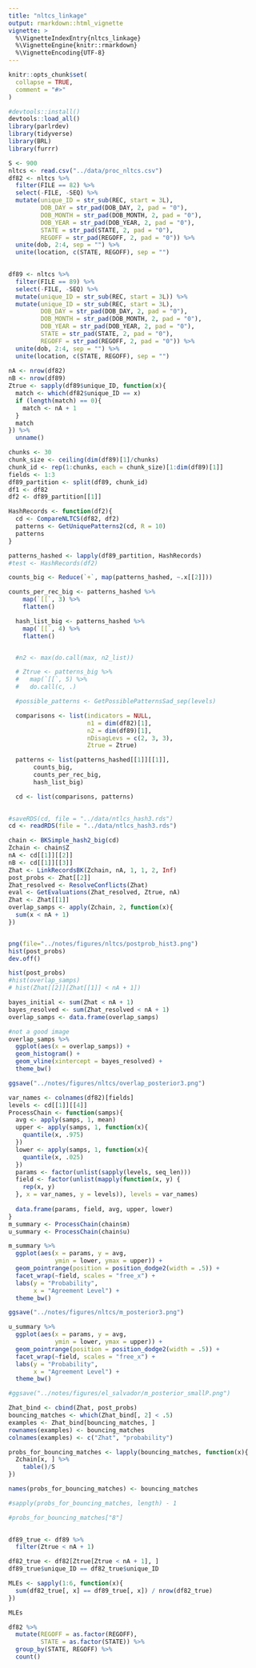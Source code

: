 ```yaml
---
title: "nltcs_linkage"
output: rmarkdown::html_vignette
vignette: >
  %\VignetteIndexEntry{nltcs_linkage}
  %\VignetteEngine{knitr::rmarkdown}
  %\VignetteEncoding{UTF-8}
---
```


```r
knitr::opts_chunk$set(
  collapse = TRUE,
  comment = "#>"
)
```

```r
#devtools::install()
devtools::load_all()
library(parlrdev)
library(tidyverse)
library(BRL)
library(furrr)
```

```r
S <- 900
nltcs <- read.csv("../data/proc_nltcs.csv")
df82 <- nltcs %>% 
  filter(FILE == 82) %>% 
  select(-FILE, -SEQ) %>% 
  mutate(unique_ID = str_sub(REC, start = 3L),
         DOB_DAY = str_pad(DOB_DAY, 2, pad = "0"), 
         DOB_MONTH = str_pad(DOB_MONTH, 2, pad = "0"), 
         DOB_YEAR = str_pad(DOB_YEAR, 2, pad = "0"),
         STATE = str_pad(STATE, 2, pad = "0"),
         REGOFF = str_pad(REGOFF, 2, pad = "0")) %>% 
  unite(dob, 2:4, sep = "") %>% 
  unite(location, c(STATE, REGOFF), sep = "")
  

df89 <- nltcs %>% 
  filter(FILE == 89) %>% 
  select(-FILE, -SEQ) %>% 
  mutate(unique_ID = str_sub(REC, start = 3L)) %>% 
  mutate(unique_ID = str_sub(REC, start = 3L),
         DOB_DAY = str_pad(DOB_DAY, 2, pad = "0"), 
         DOB_MONTH = str_pad(DOB_MONTH, 2, pad = "0"), 
         DOB_YEAR = str_pad(DOB_YEAR, 2, pad = "0"),
         STATE = str_pad(STATE, 2, pad = "0"),
         REGOFF = str_pad(REGOFF, 2, pad = "0")) %>% 
  unite(dob, 2:4, sep = "") %>% 
  unite(location, c(STATE, REGOFF), sep = "")
  
nA <- nrow(df82)
nB <- nrow(df89)
Ztrue <- sapply(df89$unique_ID, function(x){
  match <- which(df82$unique_ID == x)
  if (length(match) == 0){
    match <- nA + 1
  }
  match
}) %>% 
  unname()

chunks <- 30
chunk_size <- ceiling(dim(df89)[1]/chunks)
chunk_id <- rep(1:chunks, each = chunk_size)[1:dim(df89)[1]]
fields <- 1:3
df89_partition <- split(df89, chunk_id)
df1 <- df82
df2 <- df89_partition[[1]]
```


```r

HashRecords <- function(df2){
  cd <- CompareNLTCS(df82, df2)
  patterns <- GetUniquePatterns2(cd, R = 10)
  patterns
}

patterns_hashed <- lapply(df89_partition, HashRecords)
#test <- HashRecords(df2)
```

```r
counts_big <- Reduce(`+`, map(patterns_hashed, ~.x[[2]]))

counts_per_rec_big <- patterns_hashed %>%
    map(`[[`, 3) %>%
    flatten()

  hash_list_big <- patterns_hashed %>%
    map(`[[`, 4) %>%
    flatten()


  #n2 <- max(do.call(max, n2_list))

  # Ztrue <- patterns_big %>%
  #   map(`[[`, 5) %>%
  #   do.call(c, .)

  #possible_patterns <- GetPossiblePatternsSad_sep(levels)

  comparisons <- list(indicators = NULL,
                      n1 = dim(df82)[1],
                      n2 = dim(df89)[1],
                      nDisagLevs = c(2, 3, 3),
                      Ztrue = Ztrue)

  patterns <- list(patterns_hashed[[1]][[1]],
       counts_big,
       counts_per_rec_big,
       hash_list_big)

  cd <- list(comparisons, patterns)
  
```

```r
#saveRDS(cd, file = "../data/ntlcs_hash3.rds")
cd <- readRDS(file = "../data/ntlcs_hash3.rds")
```


```r
chain <- BKSimple_hash2_big(cd)
Zchain <- chain$Z
nA <- cd[[1]][[2]]
nB <- cd[[1]][[3]]
Zhat <- LinkRecordsBK(Zchain, nA, 1, 1, 2, Inf)
post_probs <- Zhat[[2]]
Zhat_resolved <- ResolveConflicts(Zhat)
eval <- GetEvaluations(Zhat_resolved, Ztrue, nA)
Zhat <- Zhat[[1]]
overlap_samps <- apply(Zchain, 2, function(x){
  sum(x < nA + 1)
})


png(file="../notes/figures/nltcs/postprob_hist3.png")
hist(post_probs)
dev.off()

hist(post_probs)
#hist(overlap_samps)
# hist(Zhat[[2]][Zhat[[1]] < nA + 1])
```



```r
bayes_initial <- sum(Zhat < nA + 1)
bayes_resolved <- sum(Zhat_resolved < nA + 1)
overlap_samps <- data.frame(overlap_samps)

#not a good image
overlap_samps %>% 
  ggplot(aes(x = overlap_samps)) +
  geom_histogram() + 
  geom_vline(xintercept = bayes_resolved) + 
  theme_bw()

ggsave("../notes/figures/nltcs/overlap_posterior3.png")
```

```r
var_names <- colnames(df82)[fields]
levels <- cd[[1]][[4]]
ProcessChain <- function(samps){
  avg <- apply(samps, 1, mean)
  upper <- apply(samps, 1, function(x){
    quantile(x, .975)
  })
  lower <- apply(samps, 1, function(x){
    quantile(x, .025)
  })
  params <- factor(unlist(sapply(levels, seq_len)))
  field <- factor(unlist(mapply(function(x, y) {
    rep(x, y)
  }, x = var_names, y = levels)), levels = var_names)
  
  data.frame(params, field, avg, upper, lower)
}
m_summary <- ProcessChain(chain$m)
u_summary <- ProcessChain(chain$u)

m_summary %>% 
  ggplot(aes(x = params, y = avg,
             ymin = lower, ymax = upper)) +
  geom_pointrange(position = position_dodge2(width = .5)) +
  facet_wrap(~field, scales = "free_x") + 
  labs(y = "Probability",
       x = "Agreement Level") + 
  theme_bw()

ggsave("../notes/figures/nltcs/m_posterior3.png")

u_summary %>% 
  ggplot(aes(x = params, y = avg,
             ymin = lower, ymax = upper)) +
  geom_pointrange(position = position_dodge2(width = .5)) +
  facet_wrap(~field, scales = "free_x") + 
  labs(y = "Probability",
       x = "Agreement Level") + 
  theme_bw()

#ggsave("../notes/figures/el_salvador/m_posterior_smallP.png")

```

```r
Zhat_bind <- cbind(Zhat, post_probs)
bouncing_matches <- which(Zhat_bind[, 2] < .5)
examples <- Zhat_bind[bouncing_matches, ]
rownames(examples) <- bouncing_matches
colnames(examples) <- c("Zhat", "probability")

probs_for_bouncing_matches <- lapply(bouncing_matches, function(x){
  Zchain[x, ] %>% 
    table()/S
})

names(probs_for_bouncing_matches) <- bouncing_matches

#sapply(probs_for_bouncing_matches, length) - 1

#probs_for_bouncing_matches["8"]
  
```

```r
df89_true <- df89 %>% 
  filter(Ztrue < nA + 1)

df82_true <- df82[Ztrue[Ztrue < nA + 1], ]
df89_true$unique_ID == df82_true$unique_ID

MLEs <- sapply(1:6, function(x){
  sum(df82_true[, x] == df89_true[, x]) / nrow(df82_true)
})

MLEs
```

```r
df82 %>% 
  mutate(REGOFF = as.factor(REGOFF),
         STATE = as.factor(STATE)) %>% 
  group_by(STATE, REGOFF) %>% 
  count()
```
